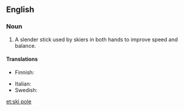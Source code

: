 {{wikipedia}}
==English==

===Noun===
{{en-noun|head=[[ski]] [[pole]]}}

# A slender stick used by skiers in both hands to improve speed and balance.

====Translations====
{{trans-top|a slender stick used by skiers}}
* Finnish: {{t+|fi|suksisauva}}
{{trans-mid}}
* Italian: {{t|it|bastone da sci}}
* Swedish: {{t|sv|skidstav|c}}
{{trans-bottom}}

[[et:ski pole]]